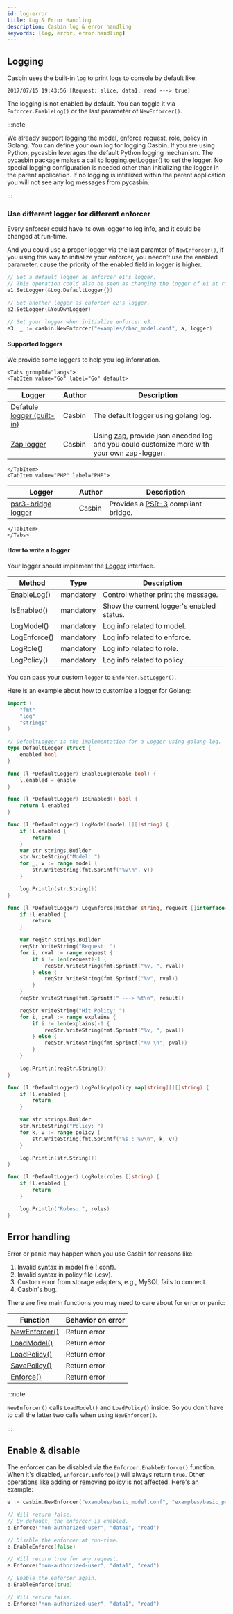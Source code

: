```yaml
---
id: log-error
title: Log & Error Handling
description: Casbin log & error handling
keywords: [log, error, error handling]
---
```




## Logging

Casbin uses the built-in ``log`` to print logs to console by default like:

```log
2017/07/15 19:43:56 [Request: alice, data1, read ---> true]
```

The logging is not enabled by default. You can toggle it via ``Enforcer.EnableLog()`` or the last parameter of ``NewEnforcer()``.

:::note

We already support logging the model, enforce request, role, policy in Golang. You can define your own log for logging Casbin.
If you are using Python, pycasbin leverages the default Python logging mechanism. The pycasbin package makes a call to logging.getLogger() to set the logger. No special logging configuration is needed other than initializing the logger in the parent application. If no logging is intitilized within the parent application you will not see any log messages from pycasbin. 

:::

### Use different logger for different enforcer

Every enforcer could have its own logger to log info, and it could be changed at run-time.

And you could use a proper logger via the last paramter of ``NewEnforcer()``, if you using this way to initialize your enforcer, you needn't use the enabled parameter, cause the priority of the enabled field in logger is higher.

```go
// Set a default logger as enforcer e1's logger.
// This operation could also be seen as changing the logger of e1 at run-time.
e1.SetLogger(&Log.DefaultLogger{})

// Set another logger as enforcer e2's logger.
e2.SetLogger(&YouOwnLogger)

// Set your logger when initialize enforcer e3.
e3, _ := casbin.NewEnforcer("examples/rbac_model.conf", a, logger)
```

#### Supported loggers

We provide some loggers to help you log information.

```mdx-code-block
<Tabs groupId="langs">
<TabItem value="Go" label="Go" default>
```

Logger | Author | Description
----|----|----
[Defatule logger (built-in)](https://github.com/casbin/casbin/blob/master/log/default_logger.go) | Casbin | The default logger using golang log.
[Zap logger](https://github.com/casbin/zap-logger) | Casbin | Using [zap](https://github.com/uber-go/zap), provide json encoded log and you could customize more with your own zap-logger.

```mdx-code-block
</TabItem>
<TabItem value="PHP" label="PHP">
```

Logger | Author | Description
----|----|----
[psr3-bridge logger](https://github.com/php-casbin/psr3-bridge) | Casbin | Provides a [PSR-3](https://www.php-fig.org/psr/psr-3/) compliant bridge.

```mdx-code-block
</TabItem>
</Tabs>
```

#### How to write a logger

Your logger should implement the [Logger](https://github.com/casbin/casbin/blob/master/log/logger.go#L20) interface.

Method | Type | Description
----|------|----
EnableLog() | mandatory | Control whether print the message.
IsEnabled() | mandatory | Show the current logger's enabled status.
LogModel() | mandatory | Log info related to model.
LogEnforce() | mandatory | Log info related to enforce.
LogRole() | mandatory | Log info related to role.
LogPolicy() | mandatory | Log info related to policy.


You can pass your custom `logger` to `Enforcer.SetLogger()`.

Here is an example about how to customize a logger for Golang:

```go
import (
	"fmt"
	"log"
	"strings"
)

// DefaultLogger is the implementation for a Logger using golang log.
type DefaultLogger struct {
	enabled bool
}

func (l *DefaultLogger) EnableLog(enable bool) {
	l.enabled = enable
}

func (l *DefaultLogger) IsEnabled() bool {
	return l.enabled
}

func (l *DefaultLogger) LogModel(model [][]string) {
	if !l.enabled {
		return
	}
	var str strings.Builder
	str.WriteString("Model: ")
	for _, v := range model {
		str.WriteString(fmt.Sprintf("%v\n", v))
	}

	log.Println(str.String())
}

func (l *DefaultLogger) LogEnforce(matcher string, request []interface{}, result bool, explains [][]string) {
	if !l.enabled {
		return
	}

	var reqStr strings.Builder
	reqStr.WriteString("Request: ")
	for i, rval := range request {
		if i != len(request)-1 {
			reqStr.WriteString(fmt.Sprintf("%v, ", rval))
		} else {
			reqStr.WriteString(fmt.Sprintf("%v", rval))
		}
	}
	reqStr.WriteString(fmt.Sprintf(" ---> %t\n", result))

	reqStr.WriteString("Hit Policy: ")
	for i, pval := range explains {
		if i != len(explains)-1 {
			reqStr.WriteString(fmt.Sprintf("%v, ", pval))
		} else {
			reqStr.WriteString(fmt.Sprintf("%v \n", pval))
		}
	}

	log.Println(reqStr.String())
}

func (l *DefaultLogger) LogPolicy(policy map[string][][]string) {
	if !l.enabled {
		return
	}

	var str strings.Builder
	str.WriteString("Policy: ")
	for k, v := range policy {
		str.WriteString(fmt.Sprintf("%s : %v\n", k, v))
	}

	log.Println(str.String())
}

func (l *DefaultLogger) LogRole(roles []string) {
	if !l.enabled {
		return
	}

	log.Println("Roles: ", roles)
}

```

## Error handling

Error or panic may happen when you use Casbin for reasons like:

1. Invalid syntax in model file (.conf).
2. Invalid syntax in policy file (.csv).
3. Custom error from storage adapters, e.g., MySQL fails to connect.
4. Casbin's bug.

There are five main functions you may need to care about for error or panic:

Function | Behavior on error 
----|-----
[NewEnforcer()](https://godoc.org/github.com/casbin/casbin#NewEnforcer) | Return error
[LoadModel()](https://godoc.org/github.com/casbin/casbin#Enforcer.LoadModel) | Return error
[LoadPolicy()](https://godoc.org/github.com/casbin/casbin#Enforcer.LoadPolicy) | Return error
[SavePolicy()](https://godoc.org/github.com/casbin/casbin#Enforcer.SavePolicy) | Return error
[Enforce()](https://godoc.org/github.com/casbin/casbin#Enforcer.Enforce) | Return error

:::note

``NewEnforcer()`` calls ``LoadModel()`` and ``LoadPolicy()`` inside. So you don't have to call the latter two calls when using ``NewEnforcer()``.

:::

## Enable & disable

The enforcer can be disabled via the ``Enforcer.EnableEnforce()`` function. When it's disabled, ``Enforcer.Enforce()`` will always return ``true``. Other operations like adding or removing policy is not affected. Here's an example:

```go
e := casbin.NewEnforcer("examples/basic_model.conf", "examples/basic_policy.csv")

// Will return false.
// By default, the enforcer is enabled.
e.Enforce("non-authorized-user", "data1", "read")

// Disable the enforcer at run-time.
e.EnableEnforce(false)

// Will return true for any request.
e.Enforce("non-authorized-user", "data1", "read")

// Enable the enforcer again.
e.EnableEnforce(true)

// Will return false.
e.Enforce("non-authorized-user", "data1", "read")
```
